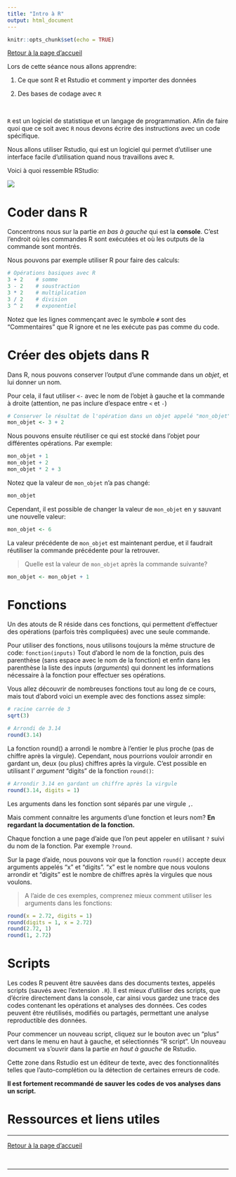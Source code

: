 ```yaml
---
title: "Intro à R"
output: html_document
---
```


```r
knitr::opts_chunk$set(echo = TRUE)
```


[Retour à la page d'accueil](https://scortijo.github.io/2021_L3_R/)




Lors de cette séance nous allons apprendre:

1. Ce que sont R et Rstudio et comment y importer des données

2. Des bases de codage avec ``R`` 

<br>

``R`` est un logiciel de statistique et un langage de programmation. Afin de faire quoi que ce soit avec ``R`` nous devons écrire des instructions avec un code spécifique.

Nous allons utiliser Rstudio, qui est un logiciel qui permet d'utiliser une interface facile d'utilisation quand nous travaillons avec ``R``.


Voici à quoi ressemble RStudio:

![](http://www.datacarpentry.org/R-ecology-lesson/img/rstudio-screenshot.png)

# Coder dans R


Concentrons nous sur la partie _en bas à gauche_ qui est la **console**. C'est l'endroit où les commandes R sont exécutées et où les outputs de la commande sont montrés. 


Nous pouvons par exemple utiliser R pour faire des calculs:


```r
# Opérations basiques avec R
3 + 2    # somme
3 - 2    # soustraction
3 * 2    # multiplication
3 / 2    # division
3 ^ 2    # exponentiel
```

Notez que les lignes commençant avec le symbole `#` sont des "Commentaires" que R ignore et ne les exécute pas pas comme du code. 


# Créer des objets dans R

Dans R, nous pouvons conserver l'output d'une commande dans un _objet_, et lui donner un nom.

Pour cela, il faut utiliser `<-` avec le nom de l'objet à gauche et la commande à droite (attention, ne pas inclure d'espace entre `<` et `-`)


```r
# Conserver le résultat de l'opération dans un objet appelé "mon_objet" 
mon_objet <- 3 + 2
```

Nous pouvons ensuite réutiliser ce qui est stocké dans l'objet pour différentes opérations. Par exemple:

```r
mon_objet + 1
mon_objet + 2
mon_objet * 2 + 3
```

Notez que la valeur de `mon_objet` n'a pas changé:

```r
mon_objet
```

Cependant, il est possible de changer la valeur de `mon_objet` en y sauvant une nouvelle valeur:

```r
mon_objet <- 6
```

La valeur précédente de `mon_objet` est maintenant perdue, et il faudrait réutiliser la commande précédente pour la retrouver. 

> Quelle est la valeur de `mon_objet` après la commande suivante?

```r
mon_objet <- mon_objet + 1
```



# Fonctions

Un des atouts de R réside dans ces fonctions, qui permettent d'effectuer des opérations (parfois très compliquées) avec une seule commande.

Pour utiliser des fonctions, nous utilisons toujours la même structure de code:
`fonction(inputs)`
Tout d'abord le nom de la fonction, puis des parenthèse (sans espace avec le nom de la fonction) et enfin dans les parenthèse la liste des inputs (_arguments_) qui donnent les informations nécessaire à la fonction pour effectuer ses opérations.


Vous allez découvrir de nombreuses fonctions tout au long de ce cours, mais tout d'abord voici un exemple avec des fonctions assez simple:


```r
# racine carrée de 3
sqrt(3)

# Arrondi de 3.14
round(3.14)
```

La fonction round() a arrondi le nombre à l'entier le plus proche (pas de chiffre après la virgule). Cependant, nous pourrions vouloir arrondir en gardant un, deux (ou plus) chiffres après la virgule. C'est possible en utilisant l' _argument_ "digits" de la fonction `round()`: 


```r
# Arrondir 3.14 en gardant un chiffre après la virgule
round(3.14, digits = 1)
```


Les arguments dans les fonction sont séparés par une virgule `,`. 

Mais comment connaitre les arguments d'une fonction et leurs nom?  **En regardant la documentation de la fonction.**

Chaque fonction a une page d'aide que l'on peut appeler en utilisant `?` suivi du nom de la fonction. Par exemple `?round`.

Sur la page d'aide, nous pouvons voir que la fonction `round()` accepte deux arguments appelés "x" et "digits". "x" est le nombre que nous voulons arrondir et "digits" est le nombre de chiffres après la virgules que nous voulons.



> A l'aide de ces exemples, comprenez mieux comment utiliser les arguments dans les fonctions: 

```r
round(x = 2.72, digits = 1)
round(digits = 1, x = 2.72)
round(2.72, 1)
round(1, 2.72)
```


# Scripts

Les codes R peuvent être sauvées dans des documents textes, appelés scripts (sauvés avec l'extension `.R`). Il est mieux d'utiliser des scripts, que d'écrire directement dans la console, car ainsi vous gardez une trace des codes contenant les opérations et analyses des données. Ces codes peuvent être réutilisés, modifiés ou partagés, permettant une analyse reproductible des données.

Pour commencer un nouveau script, cliquez sur le bouton avec un "plus" vert dans le menu en haut à gauche, et sélectionnés "R script". Un nouveau document va s'ouvrir dans la partie _en haut à gauche_ de Rstudio.

Cette zone dans Rstudio est un éditeur de texte, avec des fonctionnalités telles que l'auto-complétion ou la détection de certaines erreurs de code.

**Il est fortement recommandé de sauver les codes de vos analyses dans un script.**









# Ressources et liens utiles


******

[Retour à la page d'accueil](https://scortijo.github.io/2021_L3_R/)

<br>

******



